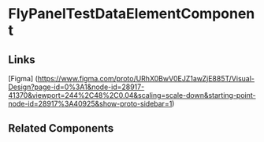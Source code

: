 <!-- fly-panel-test-data-element.stories.mdx -->


<Meta title="QTD Components/evaluation/training-issues/training-issues-create-wizard/training-issues-drivers-and-training/fly-panel-test-data-element/README" component={FlyPanelTestDataElementComponent} />

# FlyPanelTestDataElementComponent

<ArgsTable of={FlyPanelTestDataElementComponent} />

## Links

[Figma] (https://www.figma.com/proto/URhX0BwV0EJZ1awZjE885T/Visual-Design?page-id=0%3A1&node-id=28917-41370&viewport=244%2C48%2C0.04&scaling=scale-down&starting-point-node-id=28917%3A40925&show-proto-sidebar=1)

## Related Components
